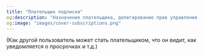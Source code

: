 ```yaml
---
title: "Плательщик подписки"
og:description: "Назначение плательщика, делегирование прав управления подпиской"
og:image: "images/cover-subscriptions.png"
---
```


(Как другой пользователь может стать плательщиком, что он видит, как уведомляется о просрочках и т.д.)

